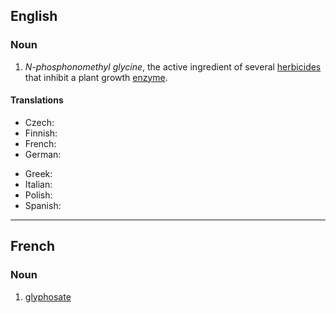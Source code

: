 ==English==

===Noun===
{{wikipedia}}
{{en-noun|~}}

# ''N-phosphonomethyl glycine'', the active ingredient of several [[herbicide]]s that inhibit a plant growth [[enzyme]].

====Translations====
{{trans-top|chemical}}
* Czech: {{t|cs|glyfosát|m}}
* Finnish: {{t+|fi|glyfosaatti}}
* French: {{t+|fr|glyphosate|m}}
* German: {{t+|de|Glyphosat|n}}
{{trans-mid}}
* Greek: {{t+|el|γλυφοσάτη|f}}
* Italian: {{t+|it|glifosato}}
* Polish: {{t|pl|glifosat|m}}
* Spanish: {{t|es|glifosato}}
{{trans-bottom}}

----

==French==

===Noun===
{{wikipedia|lang=fr}}
{{fr-noun|m|-}}

# [[#English|glyphosate]]